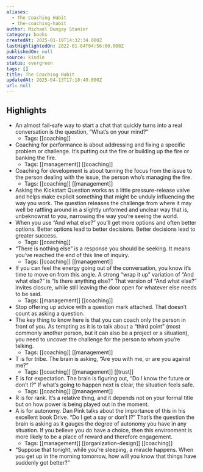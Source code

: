 ```yaml
---
aliases:
  - The Coaching Habit
  - the-coaching-habit
author: Michael Bungay Stanier
category: books
createdAt: 2025-01-19T14:32:34.000Z
lastHighlightedOn: 2022-01-04T04:56:00.000Z
publishedOn: null
source: kindle
status: evergreen
tags: []
title: The Coaching Habit
updatedAt: 2025-04-13T17:18:40.000Z
url: null
---
```

## Highlights

- An almost fail-safe way to start a chat that quickly turns into a real conversation is the question, “What’s on your mind?”
  - Tags: [[coaching]]
- Coaching for performance is about addressing and fixing a specific problem or challenge. It’s putting out the fire or building up the fire or banking the fire.
  - Tags: [[management]] [[coaching]]
- Coaching for development is about turning the focus from the issue to the person dealing with the issue, the person who’s managing the fire.
  - Tags: [[coaching]] [[management]]
- Asking the Kickstart Question works as a little pressure-release valve and helps make explicit something that might be unduly influencing the way you work. The question releases the challenge from where it may well be rattling around in a slightly unformed and unclear way that is, unbeknownst to you, narrowing the way you’re seeing the world.
- When you use “And what else?” you’ll get more options and often better options. Better options lead to better decisions. Better decisions lead to greater success.
  - Tags: [[coaching]]
- “There is nothing else” is a response you should be seeking. It means you’ve reached the end of this line of inquiry.
  - Tags: [[coaching]] [[management]]
- If you can feel the energy going out of the conversation, you know it’s time to move on from this angle. A strong “wrap it up” variation of “And what else?” is “Is there anything else?” That version of “And what else?” invites closure, while still leaving the door open for whatever else needs to be said.
  - Tags: [[management]] [[coaching]]
- Stop offering up advice with a question mark attached. That doesn’t count as asking a question.
- The key thing to know here is that you can coach only the person in front of you. As tempting as it is to talk about a “third point” (most commonly another person, but it can also be a project or a situation), you need to uncover the challenge for the person to whom you’re talking.
  - Tags: [[coaching]] [[management]]
- T is for tribe. The brain is asking, “Are you with me, or are you against me?”
  - Tags: [[coaching]] [[management]] [[trust]]
- E is for expectation. The brain is figuring out, “Do I know the future or don’t I?” If what’s going to happen next is clear, the situation feels safe.
  - Tags: [[coaching]] [[management]]
- R is for rank. It’s a relative thing, and it depends not on your formal title but on how power is being played out in the moment.
- A is for autonomy. Dan Pink talks about the importance of this in his excellent book Drive. “Do I get a say or don’t I?” That’s the question the brain is asking as it gauges the degree of autonomy you have in any situation. If you believe you do have a choice, then this environment is more likely to be a place of reward and therefore engagement.
  - Tags: [[management]] [[organization-design]] [[coaching]]
- “Suppose that tonight, while you’re sleeping, a miracle happens. When you get up in the morning tomorrow, how will you know that things have suddenly got better?”
